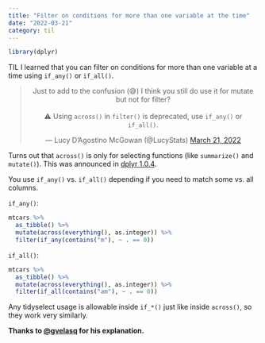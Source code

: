 ```yaml
---
title: "Filter on conditions for more than one variable at the time"
date: "2022-03-21"
category: til
---
```


```r
library(dplyr)
```

TIL I learned that you can filter on conditions for more than one variable at a time using `if_any()` or `if_all()`.

<center>
<blockquote class="twitter-tweet"><p lang="en" dir="ltr">Just to add to the confusion (😅) I think you still do use it for mutate but not for filter?<br><br>⚠️ Using `across()` in `filter()` is deprecated, use `if_any()` or `if_all()`.</p>&mdash; Lucy D’Agostino McGowan (@LucyStats) <a href="https://twitter.com/LucyStats/status/1506026504618221579?ref_src=twsrc%5Etfw">March 21, 2022</a></blockquote> <script async src="https://platform.twitter.com/widgets.js" charset="utf-8"></script> 
</center>

Turns out that `across()` is only for selecting functions (like `summarize()` and `mutate()`). This was announced in [dplyr 1.0.4](https://www.tidyverse.org/blog/2021/02/dplyr-1-0-4-if-any/).

You use `if_any()` vs. `if_all()` depending if you need to match some vs. all columns.

`if_any()`:

```r
mtcars %>%
  as_tibble() %>%
  mutate(across(everything(), as.integer)) %>%
  filter(if_any(contains("m"), ~ . == 0))
```

`if_all()`:

```r
mtcars %>%
  as_tibble() %>%
  mutate(across(everything(), as.integer)) %>%
  filter(if_all(contains("am"), ~ . == 0))
```

Any tidyselect usage is allowable inside `if_*()` just like inside `across()`, so they work very similarly.

**Thanks to [@gvelasq](https://github.com/gvelasq) for his explanation.**
